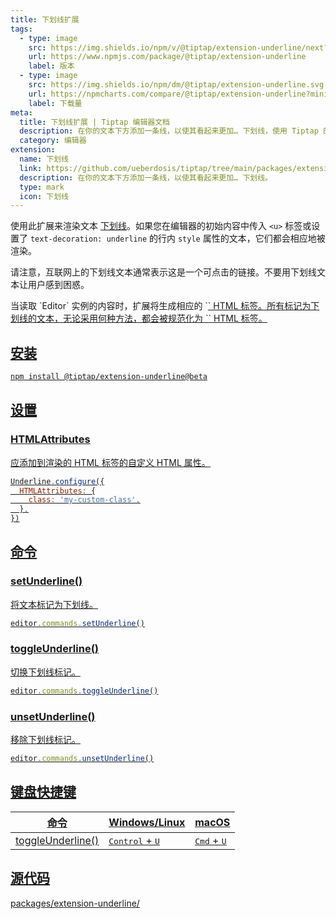 ```yaml
---
title: 下划线扩展
tags:
  - type: image
    src: https://img.shields.io/npm/v/@tiptap/extension-underline/next?label=版本
    url: https://www.npmjs.com/package/@tiptap/extension-underline
    label: 版本
  - type: image
    src: https://img.shields.io/npm/dm/@tiptap/extension-underline.svg
    url: https://npmcharts.com/compare/@tiptap/extension-underline?minimal=true
    label: 下载量
meta:
  title: 下划线扩展 | Tiptap 编辑器文档
  description: 在你的文本下方添加一条线，以使其看起来更加… 下划线，使用 Tiptap 的… 下划线扩展。更多内容请查看文档！
  category: 编辑器
extension:
  name: 下划线
  link: https://github.com/ueberdosis/tiptap/tree/main/packages/extension-underline
  description: 在你的文本下方添加一条线，以使其看起来更加… 下划线。
  type: mark
  icon: 下划线
---
```



使用此扩展来渲染文本 <u>下划线</u>。如果您在编辑器的初始内容中传入 `<u>` 标签或设置了 `text-decoration: underline` 的行内 `style` 属性的文本，它们都会相应地被渲染。

请注意，互联网上的下划线文本通常表示这是一个可点击的链接。不要用下划线文本让用户感到困惑。

<Callout title="限制" variant="default">
    当读取 `Editor` 实例的内容时，扩展将生成相应的 `<u>` HTML 标签。所有标记为下划线的文本，无论采用何种方法，都会被规范化为 `<u>` HTML 标签。
</Callout>

<CodeDemo path="/Marks/Underline" />

## 安装

```bash
npm install @tiptap/extension-underline@beta
```

## 设置

### HTMLAttributes

应添加到渲染的 HTML 标签的自定义 HTML 属性。

```js
Underline.configure({
  HTMLAttributes: {
    class: 'my-custom-class',
  },
})
```

## 命令

### setUnderline()

将文本标记为下划线。

```js
editor.commands.setUnderline()
```

### toggleUnderline()

切换下划线标记。

```js
editor.commands.toggleUnderline()
```

### unsetUnderline()

移除下划线标记。

```js
editor.commands.unsetUnderline()
```

## 键盘快捷键

| 命令               | Windows/Linux                     | macOS                         |
| ----------------- | --------------------------------- | ----------------------------- |
| toggleUnderline() | <kbd>Control</kbd> + <kbd>U</kbd> | <kbd>Cmd</kbd> + <kbd>U</kbd> |

## 源代码

[packages/extension-underline/](https://github.com/ueberdosis/tiptap/blob/main/packages/extension-underline/)